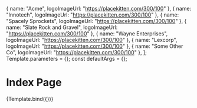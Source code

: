 
  { name: "Acme", logoImageUrl: "https://placekitten.com/300/100" },
  { name: "Innotech", logoImageUrl: "https://placekitten.com/300/100" },
  { name: "Spacely Sprockets", logoImageUrl: "https://placekitten.com/300/100" },
  { name: "Slate Rock and Gravel", logoImageUrl: "https://placekitten.com/300/100" },
  { name: "Wayne Enterprises", logoImageUrl: "https://placekitten.com/300/100" },
  { name: "Lexcorp", logoImageUrl: "https://placekitten.com/300/100" },
  { name: "Some Other Co", logoImageUrl: "https://placekitten.com/300/100" },
];
Template.parameters = {};
const defaultArgs = {};

<Meta title="Partner Logos" />

# Index Page

<Canvas>
  <Story name="Index Page" args={{ partnerData: partnerData }}>
    {Template.bind({})}
  </Story>
</Canvas>
